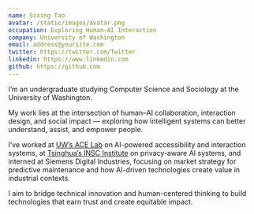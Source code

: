 ```yaml
---
name: Sixing Tao
avatar: /static/images/avatar.png
occupation: Exploring Human–AI Interaction
company: University of Washington
email: address@yoursite.com
twitter: https://twitter.com/Twitter
linkedin: https://www.linkedin.com
github: https://github.com
---
```


I’m an undergraduate studying Computer Science and Sociology at the University of Washington.

My work lies at the intersection of human–AI collaboration, interaction design, and social impact — exploring how intelligent systems can better understand, assist, and empower people.

I’ve worked at [UW’s ACE Lab](https://depts.washington.edu/acelab/) on AI-powered accessibility and interaction systems, at [Tsinghua’s INSC Institute](https://www.insc.tsinghua.edu.cn/) on privacy-aware AI systems, and interned at Siemens Digital Industries, focusing on market strategy for predictive maintenance and how AI-driven technologies create value in industrial contexts.

I aim to bridge technical innovation and human-centered thinking to build technologies that earn trust and create equitable impact.
